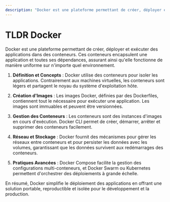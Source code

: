```yaml
---
description: "Docker est une plateforme permettant de créer, déployer et exécuter des applications dans des conteneurs. Ces conteneurs encapsulent une application et toutes ses dépendances, assurant ainsi qu'elle fonctionne de manière uniforme sur n'importe quel environnement."
---
```

# TLDR Docker

Docker est une plateforme permettant de créer, déployer et exécuter des applications dans des conteneurs. Ces conteneurs encapsulent une application et toutes ses dépendances, assurant ainsi qu'elle fonctionne de manière uniforme sur n'importe quel environnement.

1. **Définition et Concepts** : Docker utilise des conteneurs pour isoler les applications. Contrairement aux machines virtuelles, les conteneurs sont légers et partagent le noyau du système d'exploitation hôte.

2. **Création d'Images** : Les images Docker, définies par des Dockerfiles, contiennent tout le nécessaire pour exécuter une application. Les images sont immuables et peuvent être versionnées.

3. **Gestion des Conteneurs** : Les conteneurs sont des instances d'images en cours d'exécution. Docker CLI permet de créer, démarrer, arrêter et supprimer des conteneurs facilement.

4. **Réseau et Stockage** : Docker fournit des mécanismes pour gérer les réseaux entre conteneurs et pour persister les données avec les volumes, garantissant que les données survivent aux redémarrages des conteneurs.

5. **Pratiques Avancées** : Docker Compose facilite la gestion des configurations multi-conteneurs, et Docker Swarm ou Kubernetes permettent d'orchestrer des déploiements à grande échelle.

En résumé, Docker simplifie le déploiement des applications en offrant une solution portable, reproductible et isolée pour le développement et la production.